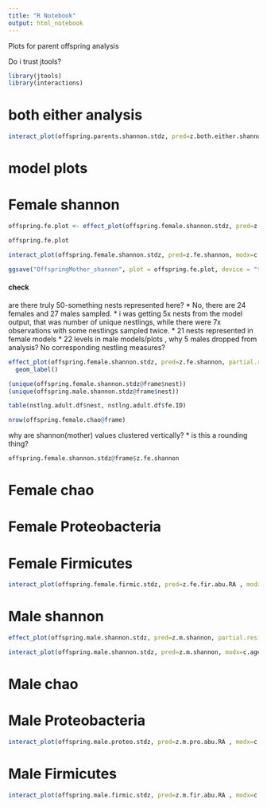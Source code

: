 ```yaml
---
title: "R Notebook"
output: html_notebook
---
```


Plots for parent offspring analysis

Do i trust jtools?

```r
library(jtools)
library(interactions)
```

# both either analysis
```r
interact_plot(offspring.parents.shannon.stdz, pred=z.both.either.shannon , modx=both.either.char, partial.residuals = TRUE, x.label="Shannon (parents)", y.label="Nestling Shannon", interval =TRUE, int.type = "confidence", jitter = 0, point.size = 0.75, outcome.scale = "link", legend.main = "Which parent", modx.labels = c("both", "fe", "m"), data = offspring.parents.shannon.stdz@frame) + theme_classic()
```


# model plots

# Female shannon
```r
offspring.fe.plot <- effect_plot(offspring.female.shannon.stdz, pred=z.fe.shannon, partial.residuals = TRUE, x.label="Shannon (mother)", y.label="Nestling Shannon", interval =TRUE, int.type = "confidence", point.size = 0.75, outcome.scale = "link") + theme_classic()

offspring.fe.plot

interact_plot(offspring.female.shannon.stdz, pred=z.fe.shannon, modx=c.ageBinned, partial.residuals = TRUE, x.label="Shannon (mother)", y.label="Nestling Shannon", interval =TRUE, int.type = "confidence", jitter = 0, point.size = 0.75, outcome.scale = "link", legend.main = "Age", modx.labels = c("Day 8", "Day 15")) + theme_classic()
```

```r
ggsave("OffspringMother_shannon", plot = offspring.fe.plot, device = "tiff", path = "../R_figures", width = 14, height = 7, units = "cm", dpi = 200)
```

##############
#### check
are there truly 50-something nests represented here?
* No, there are 24 females and 27 males sampled.
* i was getting 5x nests from the model output, that was number of unique nestlings, while there were 7x observations with some nestlings sampled twice.
* 21 nests represented in female models
* 22 levels in male models/plots , why 5 males dropped from analysis? No corresponding nestling measures?

```r
effect_plot(offspring.female.shannon.stdz, pred=z.fe.shannon, partial.residuals = TRUE, x.label="Shannon (mother)", y.label="Nestling Shannon", interval =TRUE, int.type = "confidence", point.size = 0.75, outcome.scale = "link", aes(label = nest)) +
  geom_label()

(unique(offspring.female.shannon.stdz@frame$nest))
(unique(offspring.male.shannon.stdz@frame$nest))

table(nstlng.adult.df$nest, nstlng.adult.df$fe.ID)

nrow(offspring.female.chao@frame)
```

why are shannon(mother) values clustered vertically?
* is this a rounding thing?
```r
offspring.female.shannon.stdz@frame$z.fe.shannon

```

##############
# Female chao
# Female Proteobacteria
# Female Firmicutes
```r
interact_plot(offspring.female.firmic.stdz, pred=z.fe.fir.abu.RA , modx=c.ageBinned, partial.residuals = TRUE, x.label="Firmicutes (Mother)", y.label="Nestling Firmicutes", interval =TRUE, int.type = "confidence", point.size = 0.75, outcome.scale = "link", legend.main = "Age", modx.labels = c("Day 8", "Day 15"))+ theme_classic()

```

# Male shannon
```r
effect_plot(offspring.male.shannon.stdz, pred=z.m.shannon, partial.residuals = TRUE, x.label="Shannon (father)", y.label="Nestling Shannon", interval =TRUE, int.type = "confidence", point.size = 0.75, outcome.scale = "link") + theme_classic()

interact_plot(offspring.male.shannon.stdz, pred=z.m.shannon, modx=c.ageBinned, partial.residuals = TRUE, x.label="Shannon (father)", y.label="Nestling Shannon", interval =TRUE, int.type = "confidence", point.size = 0.75, outcome.scale = "link", legend.main = "Age", modx.labels = c("Day 8", "Day 15"))+ theme_classic()
```
# Male chao

# Male Proteobacteria
```r
interact_plot(offspring.male.proteo.stdz, pred=z.m.pro.abu.RA , modx=c.ageBinned, partial.residuals = TRUE, x.label="Proteobacteria (father)", y.label="Nestling Proteobacteria", interval =TRUE, int.type = "confidence", point.size = 0.75, outcome.scale = "link", legend.main = "Age", modx.labels = c("Day 8", "Day 15"))+ theme_classic()

```

# Male Firmicutes

```r
interact_plot(offspring.male.firmic.stdz, pred=z.m.fir.abu.RA , modx=c.ageBinned, partial.residuals = TRUE, x.label="Firmicutes (father)", y.label="Nestling Firmicutes", interval =TRUE, int.type = "confidence", point.size = 0.75, outcome.scale = "link", legend.main = "Age", modx.labels = c("Day 8", "Day 15"))+ theme_classic()

```



